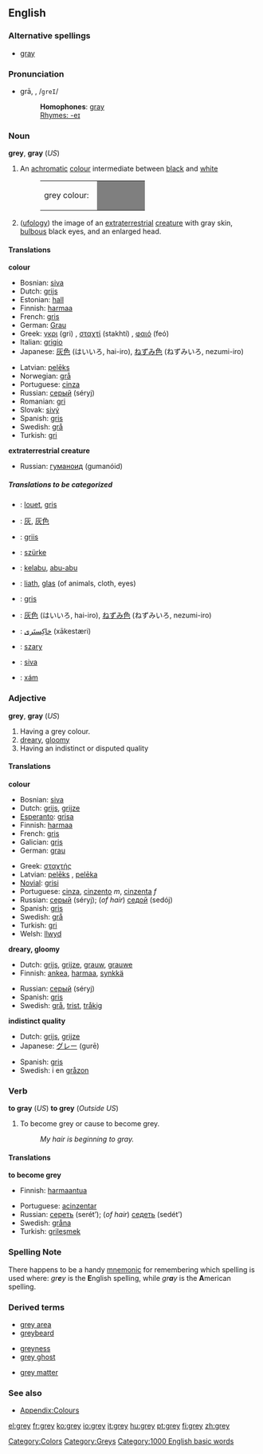 {{see|Grey}}
==English==

===Alternative spellings===
*{{US}} [[gray]]

===Pronunciation===
*grā, {{IPA|/ɡreɪ/}}, /<tt>greI</tt>/
*:'''Homophones''': [[gray]]
*:[[Rhymes:English:-eɪ|Rhymes: -eɪ]]

===Noun===
'''grey''', '''gray''' (''US'') 

# An [[achromatic]] [[colour]] intermediate between [[black]] and [[white]]
#:<table><tr><td>grey colour: &nbsp;</td><td bgcolor="#7F7F7F" width="80">&nbsp; </td></tr></table>
# ([[ufology]]) the image of an [[extraterrestrial]] [[creature]] with gray skin, [[bulbous]] black eyes, and an enlarged head.

====Translations====
'''colour'''
{{top}}
*Bosnian: [[siva#Bosnian|siva]] {{f}}
*Dutch: [[grijs]] {{n}}
*Estonian: [[hall]]
*Finnish: [[harmaa]]
*French: [[gris]] {{m}}
*German: [[Grau]]
*Greek: [[γκρι]] (gri) {{n}}, [[σταχτί]] (stakhtí) {{n}}, [[φαιό]] (feó) {{n}}
*Italian: [[grigio]] {{m}}
*Japanese: [[灰色]] (はいいろ, hai-iro), [[ねずみ色]] (ねずみいろ, nezumi-iro)
{{mid}}
*Latvian: [[pelēks]]
*Norwegian: [[grå]]
*Portuguese: [[cinza]]
*Russian: [[серый]] (séryj) {{m}}
*Romanian: [[gri]]
*Slovak: [[sivý]]
*Spanish: [[gris]] {{m}}
*Swedish: [[grå]]
*Turkish: [[gri]]
{{bottom}}

'''extraterrestrial creature'''
{{top}}
{{mid}}
*Russian: [[гуманоид]] (gumanóid) {{m}}
{{bottom}}

=====Translations to be categorized=====
{{checktrans}}
<!--Remove this section once all of the translations below have been moved into the tables above.-->

*{{ttbc|Breton}}: [[louet]], [[gris]]
*{{ttbc|Chinese}}: [[灰]], [[灰色]]
*{{ttbc|Frisian}}: [[griis]]
*{{ttbc|Hungarian}}: [[szürke]]
*{{ttbc|Indonesian}}: [[kelabu]], [[abu|abu-abu]]
*{{ttbc|Irish}}: [[liath]], [[glas]] (of animals, cloth, eyes)
*{{ttbc|Interlingua}}: [[gris]]
*{{ttbc|Japanese}}: [[灰色]] (はいいろ, hai-iro), [[ねずみ色]] (ねずみいろ, nezumi-iro)
*{{ttbc|Persian}}: [[خاكِستَری]] (xākestæri)
*{{ttbc|Polish}}: [[szary]]
*{{ttbc|Slovene}}: [[siva]]
*{{ttbc|Vietnamese}}: [[xám]]

===Adjective===
'''grey''', '''gray''' (''US'')

# Having a grey colour.
# [[dreary]], [[gloomy]]
# Having an indistinct or disputed quality

====Translations====
'''colour'''
{{top}}
*Bosnian: [[siva#Bosnian|siva]] {{f}}
*Dutch: [[grijs]], [[grijze]]
*[[Esperanto]]: [[grisa]]
*Finnish: [[harmaa]]
*French: [[gris]]
*Galician: [[gris]]
*German: [[grau]]
{{mid}}
*Greek: [[σταχτής]] 
*Latvian: [[pelēks]] {{m}}, [[pelēka]] {{f}}
*[[Novial]]: [[grisi]]
*Portuguese: [[cinza]], [[cinzento]] ''m'', [[cinzenta]] ''f''
*Russian: [[серый]] (séryj); (''of hair'') [[седой]] (sedój)
*Spanish: [[gris]]
*Swedish: [[grå]]
*Turkish: [[gri]]
*Welsh: [[llwyd]]
{{bottom}}

'''dreary, gloomy'''
{{top}}
*Dutch: [[grijs]], [[grijze]], [[grauw]], [[grauwe]]
*Finnish: [[ankea]], [[harmaa]], [[synkkä]]
{{mid}}
*Russian: [[серый]] (séryj)
*Spanish: [[gris]]
*Swedish: [[grå]], [[trist]], [[tråkig]]
{{bottom}}

'''indistinct quality'''
{{top}}
*Dutch: [[grijs]], [[grijze]]
*Japanese: [[グレー]] (gurē)
{{mid}}
*Spanish: [[gris]]
*Swedish: i en [[gråzon]]
{{bottom}}

===Verb===
'''to gray''' (''US'') '''to grey''' (''Outside US'')

# To become grey or cause to become grey.
#: ''My hair is beginning to gray.''

====Translations====

'''to become grey'''
{{top}}
*Finnish: [[harmaantua]]
{{mid}}
*Portuguese: [[acinzentar]]
*Russian: [[сереть]] (serét’); (''of hair'') [[седеть]] (sedét’)
*Swedish: [[gråna]]
*Turkish: [[grileşmek]]
{{bottom}}

===Spelling Note===
There happens to be a handy [[mnemonic]] for remembering which spelling is used where: ''gr'''e'''y'' is the '''E'''nglish spelling, while ''gr'''a'''y'' is the '''A'''merican spelling.

===Derived terms===
{{top3}}
*[[grey area]]
*[[greybeard]]
{{mid3}}
*[[greyness]]
*[[grey ghost]]
{{mid3}}
*[[grey matter]]
{{bottom}}

===See also===
*[[Wiktionary_Appendix:Colours|Appendix:Colours]]

[[Category:Colors]]
[[Category:Greys]]
[[Category:1000 English basic words]]

[[el:grey]]
[[fr:grey]]
[[ko:grey]]
[[io:grey]]
[[it:grey]]
[[hu:grey]]
[[pt:grey]]
[[fi:grey]]
[[zh:grey]]
